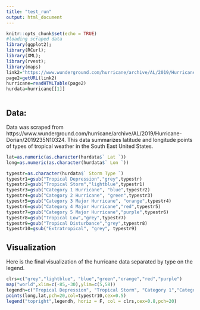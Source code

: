 ```yaml
---
title: "test_run"
output: html_document
---
```


```r
knitr::opts_chunk$set(echo = TRUE)
#loading scraped data
library(ggplot2);
library(RCurl);
library(XML);
library(rvest);
library(maps)
link2="https://www.wunderground.com/hurricane/archive/AL/2019/Hurricane-Dorian/2019235N10324"
page2=getURL(link2)
hurricane=readHTMLTable(page2)
hurdata=hurricane[[1]]



```

## Data:
Data was scraped from https://www.wunderground.com/hurricane/archive/AL/2019/Hurricane-Dorian/2019235N10324. This data summarizes latitude and longitude points of types of tropical weather in the South East United States.


```r
lat=as.numeric(as.character(hurdata$` Lat `))
long=as.numeric(as.character(hurdata$` Lon `))

typestr=as.character(hurdata$` Storm Type `)
typestr1=gsub("Tropical Depression","grey",typestr)
typestr2=gsub("Tropical Storm","lightblue",typestr1)
typestr3=gsub("Category 1 Hurricane", "blue",typestr2)
typestr4=gsub("Category 2 Hurricane", "green",typestr3)
typestr5=gsub("Category 3 Major Hurricane", "orange",typestr4)
typestr6=gsub("Category 4 Major Hurricane","red",typestr5)
typestr7=gsub("Category 5 Major Hurricane","purple",typestr6)
typestr8=gsub("Tropical Low","grey",typestr7)
typestr9=gsub("Tropical Disturbance","grey",typestr8)
typestr10=gsub("Extratropical", "grey", typestr9)

```

## Visualization

Here is the final visualization of the hurricane data separated by type on the legend.

```r
clrs=c("grey","lightblue", "blue","green","orange","red","purple")
map("world",xlim=c(-85,-30),ylim=c(5,58))
legendh=c("Tropical Depression", "Tropical Storm", "Category 1","Category 2", "Category 3", "Category 4", "Category 5")
points(long,lat,pch=20,col=typestr10,cex=0.5)
legend("topright",legendh, horiz = F, col = clrs,cex=0.8,pch=20)

```


